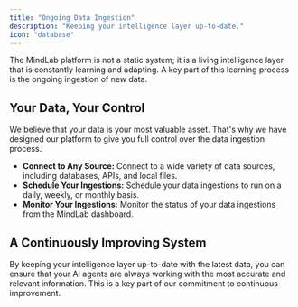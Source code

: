 ```yaml
---
title: "Ongoing Data Ingestion"
description: "Keeping your intelligence layer up-to-date."
icon: "database"
---
```


The MindLab platform is not a static system; it is a living intelligence layer that is constantly learning and adapting. A key part of this learning process is the ongoing ingestion of new data.

## Your Data, Your Control

We believe that your data is your most valuable asset. That's why we have designed our platform to give you full control over the data ingestion process.

-   **Connect to Any Source:** Connect to a wide variety of data sources, including databases, APIs, and local files.
-   **Schedule Your Ingestions:** Schedule your data ingestions to run on a daily, weekly, or monthly basis.
-   **Monitor Your Ingestions:** Monitor the status of your data ingestions from the MindLab dashboard.

## A Continuously Improving System

By keeping your intelligence layer up-to-date with the latest data, you can ensure that your AI agents are always working with the most accurate and relevant information. This is a key part of our commitment to continuous improvement.